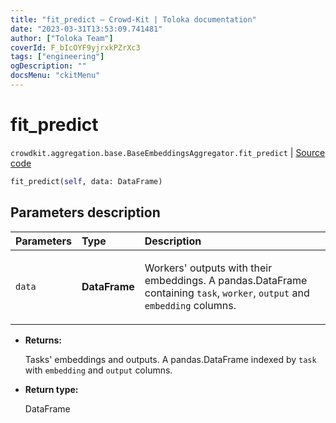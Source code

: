 ```yaml
---
title: "fit_predict — Crowd-Kit | Toloka documentation"
date: "2023-03-31T13:53:09.741481"
author: ["Toloka Team"]
coverId: F_bIcOYF9yjrxkPZrXc3
tags: ["engineering"]
ogDescription: ""
docsMenu: "ckitMenu"
---
```


# fit_predict

`crowdkit.aggregation.base.BaseEmbeddingsAggregator.fit_predict` | [Source code](https://github.com/Toloka/crowd-kit/blob/v1.2.1/crowdkit/aggregation/base/__init__.py#L104)

```python
fit_predict(self, data: DataFrame)
```

## Parameters description

| Parameters | Type | Description |
| :----------| :----| :-----------|
`data`|**DataFrame**|<p>Workers' outputs with their embeddings. A pandas.DataFrame containing `task`, `worker`, `output` and `embedding` columns.</p>

* **Returns:**

  Tasks' embeddings and outputs.
A pandas.DataFrame indexed by `task` with `embedding` and `output` columns.

* **Return type:**

  DataFrame